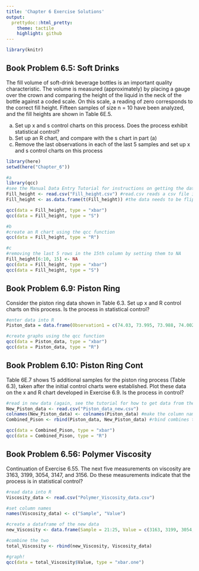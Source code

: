 ```yaml
---
title: 'Chapter 6 Exercise Solutions'
output:
  prettydoc::html_pretty:
    theme: tactile
    highlight: github
---
```



```r
library(knitr)
```


## Book Problem 6.5: Soft Drinks

The fill volume of soft-drink beverage bottles is an important quality characteristic. The volume is measured (approximately) by placing a gauge over the crown and comparing the height of the liquid in the neck of the bottle against a coded scale. On this scale, a reading of zero corresponds to the correct fill height. Fifteen samples of size n = 10 have been analyzed, and the fill heights are shown in Table 6E.5.  
  
  
a. Set up x and s control charts on this process.
Does the process exhibit statistical control?  
b. Set up an R chart, and compare with the s chart
in part (a)  
c. Remove the last observations in each of the last 5 samples and set up x and s control charts on this process

```r
library(here)
setwd(here("Chapter_6"))
```

```r
#a
library(qcc)
#see the Manual Data Entry Tutorial for instructions on getting the data to a csv format
Fill_height <- read.csv("Fill_height.csv") #read.csv reads a csv file into R
Fill_height <- as.data.frame(t(Fill_height)) #the data needs to be flipped using the t() function, which transposes matrices and dataframes. We then turn that transpose into a dataframe with the as.data.frame function

qcc(data = Fill_height, type = "xbar")
qcc(data = Fill_height, type = "S")
```
  
```r
#b
#create an R chart using the qcc function
qcc(data = Fill_height, type = "R")
```

```r
#c
#removing the last 5 rows in the 15th column by setting them to NA
Fill_height[6:10, 15] <- NA
qcc(data = Fill_height, type = "xbar")
qcc(data = Fill_height, type = "S")
```

## Book Problem 6.9: Piston Ring  

  
Consider the piston ring data shown in Table 6.3.
Set up x and R control charts on this process. Is the process in statistical control?
  
```r
#enter data into R
Piston_data = data.frame(Observation1 = c(74.03, 73.995, 73.988, 74.002, 73.992,	74.009,	73.995,	73.985,	74.008,	73.998,	73.994,	74.004,	73.983,	74.006,	74.012,	74,	73.994,	74.006,	73.984,	74,	73.982,	74.004,	74.01,	74.015,	73.982), Observation2 = c(74.002,	73.992,	74.024,	73.996,	74.007,	73.994,	74.006,	74.003,	73.995,	74,	73.998,	74,	74.002,	73.967,	74.014,	73.984,	74.012,	74.01,	74.002,	74.01,	74.001,	73.999,	73.989,	74.008,	73.984), Observation3 = c(74.019,	74.001,	74.021,	73.993,	74.015,	73.997,	73.994,	73.993,	74.009,	73.99,	73.994,	74.007,	73.998,	73.994,	73.998,	74.005,	73.986,	74.018,	74.003,	74.013,	74.015,	73.99,	73.99,	73.993,	73.995), Observation4 = c(73.992,	74.011,	74.005,	74.015,	73.989,	73.985,	74,	74.015,	74.005,	74.007,	73.995,	74,	73.997,	74,	73.999,	73.998,	74.005,	74.003,	74.005,	74.02,	74.005,	74.006,	74.009,	74,	74.017), Observation5 = c(74.008,	74.004,	74.002,	74.009,	74.014,	73.993,	74.005,	73.988,	74.004,	73.995,	73.99,	73.996,	74.012,	73.984,	74.007,	73.996,	74.007,	74,	73.997,	74.009,	73.996,	74.009,	74.014,	74.01,	74.013))

#create graphs using the qcc function
qcc(data = Piston_data, type = "xbar")
qcc(data = Piston_data, type = "R")
```

  
## Book Problem 6.10: Piston Ring Cont
  
Table 6E.7 shows 15 additional samples for the piston ring process (Table 6.3), taken after the initial control charts were established. Plot these data on the x and R chart developed in Exercise 6.9. Is the process in control?  

```r
#read in new data (again, see the tutorial for how to get data from the textbook into R)
New_Piston_data <- read.csv("Piston_data_new.csv")
colnames(New_Piston_data) <- colnames(Piston_data) #make the column names match each other
Combined_Pison <- rbind(Piston_data, New_Piston_data) #rbind combines the rows of the two dataframes using the column names

qcc(data = Combined_Pison, type = "xbar")
qcc(data = Combined_Pison, type = "R")
```
  
  
  
  
  
## Book Problem 6.56: Polymer Viscosity

Continuation of Exercise 6.55. The next five measurements on viscosity are 3163, 3199, 3054, 3147, and 3156. Do these measurements indicate that the process is in statistical control?  
  
  

```r
#read data into R
Viscosity_data <- read.csv("Polymer_Viscosity_data.csv")

#set column names
names(Viscosity_data) <- c("Sample", "Value")

#create a dataframe of the new data
new_Viscosity <- data.frame(Sample = 21:25, Value = c(3163, 3199, 3054, 3147, 3156))

#combine the two
total_Viscosity <- rbind(new_Viscosity, Viscosity_data)

#graph!
qcc(data = total_Viscosity$Value, type = "xbar.one")

```

